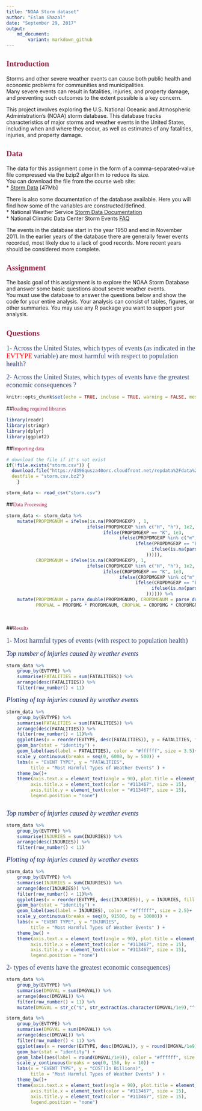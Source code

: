 ---
title: "NOAA Storm dataset"
author: "Eslam Ghazal"
date: "September 29, 2017"
output: 
    md_document:
        variant: markdown_github
---


## <font color = "#982446" face = Times New Roman>Introduction</font>

Storms and other severe weather events can cause both public health and economic problems for communities and municipalities.  
Many severe events can result in fatalities, injuries, and property damage, and preventing such outcomes to the extent possible is a key concern.

This project involves exploring the U.S. National Oceanic and Atmospheric Administration's (NOAA) storm database. This database tracks  characteristics of major storms and weather events in the United States, including when and where they occur, as well as estimates of any fatalities, injuries, and property damage.  


## <font color = "#982446" face = Times New Roman>Data</font>  

The data for this assignment come in the form of a comma-separated-value file compressed via the bzip2 algorithm to reduce its size.  
You can download the file from the course web site:  
*   [Storm Data](https://d396qusza40orc.cloudfront.net/repdata%2Fdata%2FStormData.csv.bz2) [47Mb]  

There is also some documentation of the database available. Here you will find how some of the variables are constructed/defined.  
*   National Weather Service [Storm Data Documentation](https://d396qusza40orc.cloudfront.net/repdata%2Fpeer2_doc%2Fpd01016005curr.pdf)  
*   National Climatic Data Center Storm Events [FAQ](https://d396qusza40orc.cloudfront.net/repdata%2Fpeer2_doc%2FNCDC%20Storm%20Events-FAQ%20Page.pdf) 

The events in the database start in the year 1950 and end in November 2011. In the earlier years of the database there are generally 
fewer events recorded, most likely due to a lack of good records. More recent years should be considered more complete.  


## <font color = "#982446" face = Times New Roman>Assignment</font>

The basic goal of this assignment is to explore the NOAA Storm Database and answer some basic questions about severe weather events.  
You must use the database to answer the questions below and show the code for your entire analysis. Your analysis can consist of tables, 
figures, or other summaries. You may use any R package you want to support your analysis.


## <font color = "#982446" face = Times New Roman>Questions</font>

<font color = "#354678" face = Times New Roman size = 4.5px>1- Across the United States, which types of events (as indicated in the <font color = "red">EVTYPE</font> variable) are most harmful with respect to population health?</font>  

<font color = "#354678" face = Times New Roman size = 4.5px>2- Across the United States, which types of events have the greatest economic consequences ?</font>



```{r setup, include=FALSE}
knitr::opts_chunk$set(echo = TRUE, incluse = TRUE, warning = FALSE, message = FALSE, fig.path = "")  
```

##<font color = "#982446" face = Times New Roman>loading required libraries</font> 

```{r library, message=FALSE, warning=FALSE}
library(readr)
library(stringr)
library(dplyr)
library(ggplot2)

```


##<font color = "#982446" face = Times New Roman>Importing data</font>

```{r import, cache=TRUE}
# download the file if it's not exist
if(!file.exists("storm.csv")) {
  download.file("https://d396qusza40orc.cloudfront.net/repdata%2Fdata%2FStormData.csv.bz2",
  destfile = "storm.csv.bz2")
    }

storm_data <- read_csv("storm.csv")
```

        
 
     

##<font color = "#982446" face = Times New Roman>Data Processing</font>

```{r}
storm_data <- storm_data %>%
    mutate(PROPDMGNUM = ifelse(is.na(PROPDMGEXP) , 1, 
                              ifelse(PROPDMGEXP %in% c("H", "h"), 1e2,
                                    ifelse(PROPDMGEXP == "K", 1e3,
                                          ifelse(PROPDMGEXP %in% c("m", "M"), 1e6,
                                                ifelse(PROPDMGEXP == "B", 1e9,
                                                      ifelse(is.na(parse_integer(PROPDMGEXP)), 0, PROPDMGEXP)
                                                    ))))),
           CROPDMGNUM = ifelse(is.na(CROPDMGEXP), 1, 
                              ifelse(CROPDMGEXP %in% c("H", "h"), 1e2,
                                    ifelse(CROPDMGEXP == "K", 1e3,
                                          ifelse(CROPDMGEXP %in% c("m", "M"), 1e6,
                                                ifelse(CROPDMGEXP == "B", 1e9,
                                                      ifelse(is.na(parse_integer(CROPDMGEXP)), 0, CROPDMGEXP)
                                                    )))))) %>%
    mutate(PROPDMGNUM = parse_double(PROPDMGNUM), CROPDMGNUM = parse_double(CROPDMGNUM), 
           PROPVAL = PROPDMG * PROPDMGNUM, CROPVAL = CROPDMG * CROPDMGNUM, DMGVAL = PROPVAL+CROPVAL) 
           
           
```


##<font color = "#982446" face = Times New Roman>Results</font>


<font color = "#354678" face = Times New Roman size = 4.5px>1- Most harmful types of events (with respect to population health)</font>  



<font color = "#112467" face = Times New Roman size = 4px>*Top number of injuries caused by weather events*</font>

```{r}
storm_data %>%
    group_by(EVTYPE) %>%
    summarise(FATALITIES = sum(FATALITIES)) %>%
    arrange(desc(FATALITIES)) %>%
    filter(row_number() < 11)
```

    
    
<font color = "#112467" face = Times New Roman size = 4px>*Plotting of top injuries caused by weather events*</font> 

```{r WEATHER FATALITIES, fig.width=8.88, fig.height=6}
storm_data %>% 
    group_by(EVTYPE) %>%
    summarise(FATALITIES = sum(FATALITIES)) %>%
    arrange(desc(FATALITIES)) %>%
    filter(row_number() < 11)%>%
    ggplot(aes(x = reorder(EVTYPE, desc(FATALITIES)), y = FATALITIES, fill = desc(FATALITIES))) + 
    geom_bar(stat = "identity") +
    geom_label(aes(label = FATALITIES), color = "#ffffff", size = 3.5)+
    scale_y_continuous(breaks = seq(0, 6000, by = 500)) +
    labs(x = "EVENT TYPE", y = "FATALITIES", 
         title = "Most Harmful Types of Weather Events" ) +
    theme_bw()+
    theme(axis.text.x = element_text(angle = 90), plot.title = element_text(hjust = .5), 
         axis.title.x = element_text(color = "#113467", size = 15),
         axis.title.y = element_text(color = "#113467", size = 15),
         legend.position = "none")
    
```

    
        
<font color = "#112467" face = Times New Roman size = 4px>*Top number of injuries caused by weather events*</font> 

```{r}
storm_data %>%
    group_by(EVTYPE) %>%
    summarise(INJURIES = sum(INJURIES)) %>%
    arrange(desc(INJURIES)) %>%
    filter(row_number() < 11)
```
   
            
        
<font color = "#112467" face = Times New Roman size = 4px>*Plotting of top injuries caused by weather events*</font>     
  
```{r WEATHER INJURIES,fig.width = 8.88, fig.height=6}
storm_data %>% 
    group_by(EVTYPE) %>%
    summarise(INJURIES = sum(INJURIES)) %>%
    arrange(desc(INJURIES)) %>%
    filter(row_number() < 11)%>%
    ggplot(aes(x = reorder(EVTYPE, desc(INJURIES)), y = INJURIES, fill = desc(INJURIES))) + 
    geom_bar(stat = "identity") +
    geom_label(aes(label = INJURIES), color = "#ffffff", size = 2.5)+
    scale_y_continuous(breaks = seq(0, 91500, by = 10000)) +
    labs(x = "EVENT TYPE", y = "INJURIES", 
         title = "Most Harmful Types of Weather Events" ) +
    theme_bw() +
    theme(axis.text.x = element_text(angle = 90), plot.title = element_text(hjust = .5), 
         axis.title.x = element_text(color = "#113467", size = 15),
         axis.title.y = element_text(color = "#113467", size = 15),
         legend.position = "none")
```



<font color = "#354678" face = Times New Roman size = 4.5px>2- types of events have the greatest economic consequences)</font>

```{r}
storm_data %>%
    group_by(EVTYPE) %>%
    summarise(DMGVAL = sum(DMGVAL)) %>%
    arrange(desc(DMGVAL)) %>%
    filter(row_number() < 11) %>%
    mutate(DMGVAL = str_c("$", str_extract(as.character(DMGVAL/1e9),"^[0-9]+\\.[0-9]"), "bn", sep =""))

```


```{r DMG COST, fig.width=8.88, fig.height=6}
storm_data %>%
    group_by(EVTYPE) %>%
    summarise(DMGVAL = sum(DMGVAL)) %>%
    arrange(desc(DMGVAL)) %>%
    filter(row_number() < 11) %>%
    ggplot(aes(x = reorder(EVTYPE, desc(DMGVAL)), y = round(DMGVAL/1e9), fill = desc(DMGVAL))) + 
    geom_bar(stat = "identity") +
    geom_label(aes(label = round(DMGVAL/1e9)), color = "#ffffff", size = 3.5)+
    scale_y_continuous(breaks = seq(0, 150, by = 10)) +
    labs(x = "EVENT TYPE", y = "COST(In Billions)", 
         title = "Most Harmful Types of Weather Events" ) +
    theme_bw()+
    theme(axis.text.x = element_text(angle = 90), plot.title = element_text(hjust = .5), 
         axis.title.x = element_text(color = "#113467", size = 15),
         axis.title.y = element_text(color = "#113467", size = 15),
         legend.position = "none")
```











